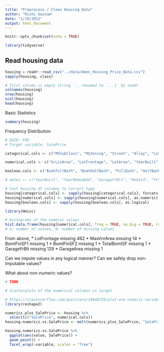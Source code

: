 ```yaml
---
title: "Preprocess / Clean Housing Data"
author: "Rishi Goutam"
date: "2/19/2022"
output: html_document
---
```


```r
knitr::opts_chunk$set(echo = TRUE)

library(tidyverse)
```

## Read housing data

```r
housing = readr::read_csv("../data/Ames_Housing_Price_Data.csv")
sapply(housing, class)
```


```r
# first column is empty string ``, renamed to `...1` by readr
colnames(housing)
nrow(housing)
ncol(housing)
head(housing)
```

Basic Statistics

``` r
summary(housing)
```


Frequency Distribution

```r

# GUID: PID
# Target variable: SalePrice

categorical.cols <- c("MSSubClass", "MSZoning", "Street", "Alley", "LotShape", "LandContour", "Utilities", "LotConfig", "LandSlope", "Neighborhood", "Condition1", "Condition2", "BldgType", "HouseStyle", "OverallQual", "OverallCond", "RoofStyle", "RoofMatl", "Exterior1st", "Exterior2nd", "MasVnrType", "ExterQual", "ExterCond", "Foundation", "BsmtQual", "BsmtCond", "BsmtExposure", "BsmtFinType1", "BsmtFinType2", "Heating", "HeatingQC", "CentralAir", "Electrical", "KitchenQual", "TotRmsAbvGrd", "Functional", "Fireplaces", "FireplaceQu", "GarageType", "GarageFinish", "GarageCars", "GarageQual", "GarageCond", "PavedDrive", "PoolQC", "Fence", "MiscFeature", "SaleType", "SaleCondition")

numerical.cols <- c("GrLivArea", "LotFrontage", "LotArea", "YearBuilt", "YearRemodAdd", "MasVnrArea", "BsmtFinSF1", "BsmtFinSF2", "BsmtUnfSF", "TotalBsmtSF", "1stFlrSF", "2ndFlrSF", "LowQualFinSF", "GarageYrBlt", "GarageArea", "WoodDeckSF", "OpenPorchSF", "EnclosedPorch", "3SsnPorch", "ScreenPorch", "PoolArea", "MiscVal", "MoSold", "YrSold")

boolean.cols <- c("BsmtFullBath", "BsmtHalfBath", "FullBath", "HalfBath", "BedroomAbvGr", "KitchenAbvGr")

# dates <- c("YearBuilt", "YearRemodAdd", "GarageYrBlt", "MoSold", "YrSold")

# Cast housing df columns to correct type
housing[categorical.cols] <- sapply(housing[categorical.cols], forcats::as_factor)
housing[numerical.cols] <- sapply(housing[numerical.cols], as.numeric)
housing[boolean.cols] <- sapply(housing[boolean.cols], as.logical)

```


```r
library(Hmisc)

# Histograms of the numeric values
hist.data.frame(housing[numerical.cols], freq = TRUE, na.big = TRUE, rugs = FALSE)
# n: number of values, m: number of missing values
```

From above, 
* LotFrontage missing 462
* MasVnrArea missing 14
* BsmtFinSF1 missing 1
* BsmtFinSF2 missing 1
* TotalBsmtSF missing 1
* GarageYrBlt missing 129
* GarageArea missing 1

Can we impute values in any logical manner? Can we safely drop non-imputable values?

What about non-numeric values?

```r
# TODO
```

```r
# Scatterplots of the numerical columsn vs target

# https://stackoverflow.com/questions/24648729/plot-one-numeric-variable-against-n-numeric-variables-in-n-plots
library(reshape2)

numerics_plus_SalePrice <- housing %>%
  select(c("SalePrice", numerical.cols))
housing.numerics.vs.SalePrice <- melt(numerics_plus_SalePrice, "SalePrice")

housing.numerics.vs.SalePrice %>%
  ggplot(aes(value, SalePrice)) +
  geom_point() +
  facet_wrap(~variable, scales = "free")
```

```r

```

